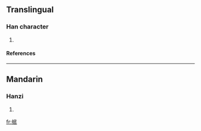 ==Translingual==
===Han character===
{{Han char|rn=64|rad=手|as=08|sn=11|four=|canj=手戈竹戈 (QIHI), 手戈竹一 (QIHM)}}
# {{defn|Han|sort=手08}}
====References====
{{Han ref|kx=0437.030|dkj=12246|hdz=31904.020|uh=638B|ud=25483}}
----
==Mandarin==
===Hanzi===
{{cmn-hanzi|pin=[[dǐ]] (di3), [[hǔn]] (hun3)|wg=ti<sup>3</sup>, hun<sup>3</sup>}}
# {{defn|Mandarin}}

[[fr:掋]]